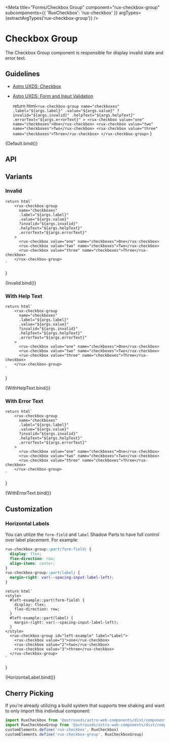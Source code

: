 
<Meta
    title="Forms/Checkbox Group"
    component="rux-checkbox-group"
    subcomponents={{ 'RuxCheckbox': 'rux-checkbox' }}
    argTypes={extractArgTypes('rux-checkbox-group')}
/>

# Checkbox Group

The Checkbox Group component is responsible for display invalid state and error text.

## Guidelines

-   [Astro UXDS: Checkbox](https://www.astrouxds.com/ui-components/checkbox)
-   [Astro UXDS: Form and Input Validation](https://www.astrouxds.com/ui-components/validation)


    return html`
        <rux-checkbox-group
          name="checkboxes"
          .label="${args.label}"
          .value="${args.value}"
          ?invalid="${args.invalid}"
          .helpText="${args.helpText}"
          .errorText="${args.errorText}"
        >
          <rux-checkbox value="one" name="checkboxes">One</rux-checkbox>
          <rux-checkbox value="two" name="checkboxes">Two</rux-checkbox>
          <rux-checkbox value="three" name="checkboxes">Three</rux-checkbox>
        </rux-checkbox-group>
    `
}

<Canvas>
    <Story
      args={{
        name: 'checkboxes',
        label: 'Checkbox group'
      }}
      name="Default"
    >
      {Default.bind()}
    </Story>
</Canvas>

## API

<ArgsTable of="rux-checkbox-group" />

## Variants

### Invalid

    return html`
        <rux-checkbox-group
          name="checkboxes"
          .label="${args.label}"
          .value="${args.value}"
          ?invalid="${args.invalid}"
          .helpText="${args.helpText}"
          .errorText="${args.errorText}"
        >
          <rux-checkbox value="one" name="checkboxes">One</rux-checkbox>
          <rux-checkbox value="two" name="checkboxes">Two</rux-checkbox>
          <rux-checkbox value="three" name="checkboxes">Three</rux-checkbox>
        </rux-checkbox-group>
    `
}

<Canvas>
    <Story
      args={{
        name: 'checkboxes',
        label: 'Checkbox group',
        invalid: true
      }}
      name="Invalid"
    >
      {Invalid.bind()}
    </Story>
</Canvas>

### With Help Text

    return html`
        <rux-checkbox-group
          name="checkboxes"
          .label="${args.label}"
          .value="${args.value}"
          ?invalid="${args.invalid}"
          .helpText="${args.helpText}"
          .errorText="${args.errorText}"
        >
          <rux-checkbox value="one" name="checkboxes">One</rux-checkbox>
          <rux-checkbox value="two" name="checkboxes">Two</rux-checkbox>
          <rux-checkbox value="three" name="checkboxes">Three</rux-checkbox>
        </rux-checkbox-group>
    `
}

<Canvas>
    <Story
      args={{
        name: 'checkboxes',
        label: 'Checkbox group',
        helpText: 'Help text'
      }}
      name="With Help Text"
    >
      {WithHelpText.bind()}
    </Story>
</Canvas>

### With Error Text

    return html`
        <rux-checkbox-group
          name="checkboxes"
          .label="${args.label}"
          .value="${args.value}"
          ?invalid="${args.invalid}"
          .helpText="${args.helpText}"
          .errorText="${args.errorText}"
        >
          <rux-checkbox value="one" name="checkboxes">One</rux-checkbox>
          <rux-checkbox value="two" name="checkboxes">Two</rux-checkbox>
          <rux-checkbox value="three" name="checkboxes">Three</rux-checkbox>
        </rux-checkbox-group>
    `
}

<Canvas>
    <Story
      args={{
        name: 'checkboxes',
        label: 'Checkbox group',
        errorText: 'Error text'
      }}
      name="With Error Text"
    >
      {WithErrorText.bind()}
    </Story>
</Canvas>

## Customization

### Horizontal Labels

You can utilize the `form-field` and `label` Shadow Parts to have full control over label placement. For example:
```css
rux-checkbox-group::part(form-field) {
  display: flex;
  flex-direction: row;
  align-items: center;
}
rux-checkbox-group::part(label) {
  margin-right: var(--spacing-input-label-left);
}
```

    return html`
    <style>
      #left-example::part(form-field) {
        display: flex;
        flex-direction: row;
      }
      #left-example::part(label) {
        margin-right: var(--spacing-input-label-left);
      }
    </style>
      <rux-checkbox-group id="left-example" label="Label">
        <rux-checkbox value="1">one</rux-checkbox>
        <rux-checkbox value="2">two</rux-checkbox>
        <rux-checkbox value="3">three</rux-checkbox>
      </rux-checkbox-group>
    `
}

<Canvas>
    <Story
      name="Horizontal Label"
    >
      {HorizontalLabel.bind()}
    </Story>
</Canvas>

## Cherry Picking

If you're already utilizing a build system that supports tree shaking and want to only import this individual component:

```js
import RuxCheckbox from '@astrouxds/astro-web-components/dist/components/rux-checkbox.js'
import RuxCheckboxGroup from '@astrouxds/astro-web-components/dist/components/rux-checkbox-group.js'
customElements.define('rux-checkbox', RuxCheckbox)
customElements.define('rux-checkbox-group', RuxCheckboxGroup)
```

